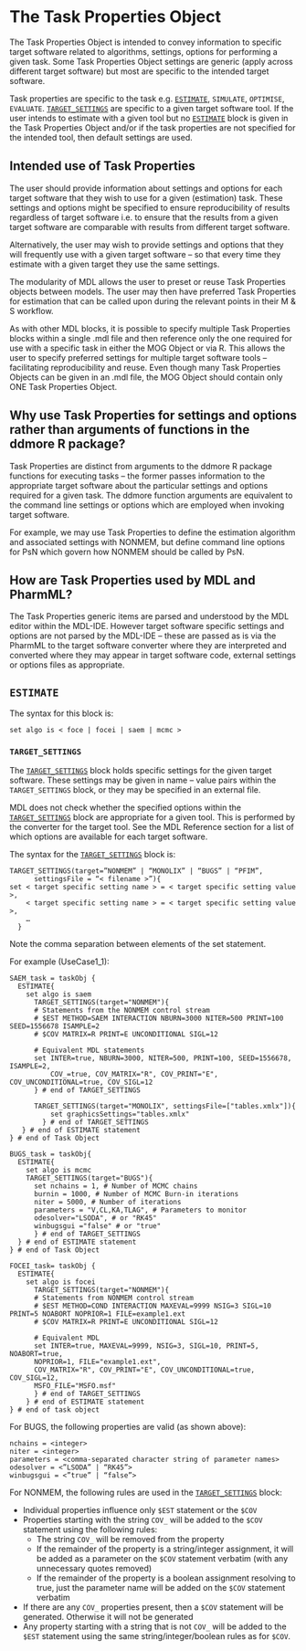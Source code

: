 # The Task Properties Object

The Task Properties Object is intended to convey information to specific
target software related to algorithms, settings, options for performing
a given task. Some Task Properties Object settings are generic
(apply across different target software) but most are specific to the
intended target software.

Task properties are specific to the task e.g. [`ESTIMATE`],
`SIMULATE`, `OPTIMISE`, `EVALUATE`. [`TARGET_SETTINGS`] are
specific to a given target software tool. If the user intends to
estimate with a given tool but no [`ESTIMATE`] block is given in the
Task Properties Object and/or if the task properties are not specified
for the intended tool, then default settings are used.

## Intended use of Task Properties

The user should provide information about settings and options for each
target software that they wish to use for a given (estimation) task.
These settings and options might be specified to ensure reproducibility
of results regardless of target software i.e. to ensure that the results
from a given target software are comparable with results from different
target software.

Alternatively, the user may wish to provide settings and options that
they will frequently use with a given target software – so that every
time they estimate with a given target they use the same settings.

The modularity of MDL allows the user to preset or reuse Task Properties
objects between models. The user may then have preferred Task Properties
for estimation that can be called upon during the relevant points in
their M & S workflow.

As with other MDL blocks, it is possible to specify multiple Task
Properties blocks within a single .mdl file and then reference only the
one required for use with a specific task in either the MOG Object or
via R. This allows the user to specify preferred settings for multiple
target software tools – facilitating reproducibility and reuse. Even
though many Task Properties Objects can be given in an .mdl file, the
MOG Object should contain only ONE Task Properties Object.

## Why use Task Properties for settings and options rather than arguments of functions in the ddmore R package?

Task Properties are distinct from arguments to the ddmore R package
functions for executing tasks – the former passes information to the
appropriate target software about the particular settings and options
required for a given task. The ddmore function arguments are equivalent
to the command line settings or options which are employed when invoking
target software.

For example, we may use Task Properties to define the estimation
algorithm and associated settings with NONMEM, but define command line
options for PsN which govern how NONMEM should be called by PsN.

## How are Task Properties used by MDL and PharmML?

The Task Properties generic items are parsed and understood by the MDL
editor within the MDL-IDE. However target software specific settings and
options are not parsed by the MDL-IDE – these are passed as is via the
PharmML to the target software converter where they are interpreted and
converted where they may appear in target software code, external
settings or options files as appropriate.

## `ESTIMATE`

The syntax for this block is:
  
```
set algo is < foce | focei | saem | mcmc >
```
  
### `TARGET_SETTINGS`

The [`TARGET_SETTINGS`] block holds specific settings for the given target
software. These settings may be given in name – value pairs within the
`TARGET_SETTINGS` block, or they may be specified in an external file.

MDL does not check whether the specified options within the
[`TARGET_SETTINGS`] block are appropriate for a given tool. This is
performed by the converter for the target tool. See the MDL Reference
section for a list of which options are available for each target
software.

The syntax for the [`TARGET_SETTINGS`] block is:

```
TARGET_SETTINGS(target=”NONMEM” | “MONOLIX” | “BUGS” | “PFIM”,
      settingsFile = “< filename >”){
set < target specific setting name > = < target specific setting value >,
    < target specific setting name > = < target specific setting value >,
    …
  }
```
  
Note the comma separation between elements of the set statement.

For example (UseCase1_1):
  
```
SAEM_task = taskObj {
  ESTIMATE{
    set algo is saem
      TARGET_SETTINGS(target="NONMEM"){
      # Statements from the NONMEM control stream
      # $EST METHOD=SAEM INTERACTION NBURN=3000 NITER=500 PRINT=100 SEED=1556678 ISAMPLE=2
      # $COV MATRIX=R PRINT=E UNCONDITIONAL SIGL=12
      
      # Equivalent MDL statements
      set INTER=true, NBURN=3000, NITER=500, PRINT=100, SEED=1556678, ISAMPLE=2,
          COV_=true, COV_MATRIX="R", COV_PRINT="E", COV_UNCONDITIONAL=true, COV_SIGL=12
      } # end of TARGET_SETTINGS
      
      TARGET_SETTINGS(target="MONOLIX", settingsFile=["tables.xmlx"]){
          set graphicsSettings="tables.xmlx"
        } # end of TARGET_SETTINGS
   } # end of ESTIMATE statement
} # end of Task Object

BUGS_task = taskObj{
  ESTIMATE{
    set algo is mcmc
    TARGET_SETTINGS(target="BUGS"){
      set nchains = 1, # Number of MCMC chains
      burnin = 1000, # Number of MCMC Burn-in iterations
      niter = 5000, # Number of iterations
      parameters = "V,CL,KA,TLAG", # Parameters to monitor
      odesolver="LSODA", # or "RK45"
      winbugsgui ="false" # or "true"
      } # end of TARGET_SETTINGS
  } # end of ESTIMATE statement
} # end of Task Object

FOCEI_task= taskObj {
  ESTIMATE{
    set algo is focei
      TARGET_SETTINGS(target="NONMEM"){
      # Statements from NONMEM control stream
      # $EST METHOD=COND INTERACTION MAXEVAL=9999 NSIG=3 SIGL=10 PRINT=5 NOABORT NOPRIOR=1 FILE=example1.ext
      # $COV MATRIX=R PRINT=E UNCONDITIONAL SIGL=12
      
      # Equivalent MDL
      set INTER=true, MAXEVAL=9999, NSIG=3, SIGL=10, PRINT=5, NOABORT=true,
      NOPRIOR=1, FILE="example1.ext", 
      COV_MATRIX="R", COV_PRINT="E", COV_UNCONDITIONAL=true, COV_SIGL=12,
      MSFO_FILE="MSFO.msf"
      } # end of TARGET_SETTINGS
    } # end of ESTIMATE statement
} # end of task object
```
  
For BUGS, the following properties are valid (as shown above):
  
```
nchains = <integer>
niter = <integer>
parameters = <comma-separated character string of parameter names>
odesolver = <”LSODA” | “RK45”>
winbugsgui = <”true” | “false”>
```
  
For NONMEM, the following rules are used in the [`TARGET_SETTINGS`]
block:
  
  * Individual properties influence only `$EST` statement or the `$COV`  
  * Properties starting with the string `COV_` will be added to the `$COV` 
  statement using the following rules:  
    * The string `COV_` will be removed from the property  
    * If the remainder of the property is a string/integer assignment, it
will be added as a parameter on the `$COV` statement verbatim (with any
unnecessary quotes removed)  
    * If the remainder of the property is a boolean assignment resolving to
true, just the parameter name will be added on the `$COV` statement
verbatim  
  * If there are any `COV_` properties present, then a `$COV` statement
will be generated. Otherwise it will not be generated  
  * Any property starting with a string that is not `COV_` will be
added to the `$EST` statement using the same string/integer/boolean rules
as for `$COV`.